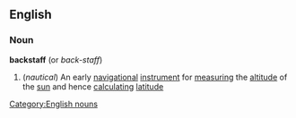 ==English==
===Noun===
{{wikipedia}}
'''backstaff''' (or ''back-staff'')
#(''nautical'') An early [[navigational]] [[instrument]] for [[measuring]] the [[altitude]] of the [[sun]] and hence [[calculating]] [[latitude]]
[[Category:English nouns]]